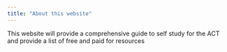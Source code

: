 ---
title: "About this website"
---

This website will provide a comprehensive guide to self study for the ACT and provide a list of free and paid for resources

